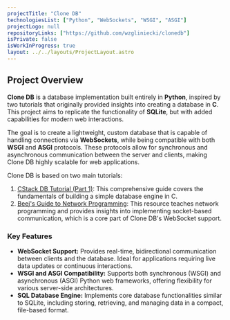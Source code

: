 ```yaml
---
projectTitle: "Clone DB"
technologiesList: ["Python", "WebSockets", "WSGI", "ASGI"]
projectLogo: null
repositoryLinks: ["https://github.com/wzgliniecki/clonedb"]
isPrivate: false
isWorkInProgress: true
layout: ../../layouts/ProjectLayout.astro
---
```


## Project Overview

**Clone DB** is a database implementation built entirely in **Python**, inspired by two tutorials that originally provided insights into creating a database in **C**. This project aims to replicate the functionality of **SQLite**, but with added capabilities for modern web interactions.

The goal is to create a lightweight, custom database that is capable of handling connections via **WebSockets**, while being compatible with both **WSGI** and **ASGI** protocols. These protocols allow for synchronous and asynchronous communication between the server and clients, making Clone DB highly scalable for web applications. 

Clone DB is based on two main tutorials:

1. [CStack DB Tutorial (Part 1)](https://cstack.github.io/db_tutorial/parts/part1.html): This comprehensive guide covers the fundamentals of building a simple database engine in C.
2. [Beej's Guide to Network Programming](https://beej.us/guide/bgnet/): This resource teaches network programming and provides insights into implementing socket-based communication, which is a core part of Clone DB's WebSocket support.


### Key Features

- **WebSocket Support:** Provides real-time, bidirectional communication between clients and the database. Ideal for applications requiring live data updates or continuous interactions.
- **WSGI and ASGI Compatibility:** Supports both synchronous (WSGI) and asynchronous (ASGI) Python web frameworks, offering flexibility for various server-side architectures.
- **SQL Database Engine:** Implements core database functionalities similar to SQLite, including storing, retrieving, and managing data in a compact, file-based format.


